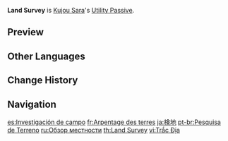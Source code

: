 {{Talent Infobox
|image         = Talent Land Survey.png
|character     = Kujou Sara
|type          = Utility Passive
|info          = When dispatched on an [[expedition]] in [[Inazuma]], time consumed is reduced by 25%.
|utility1      = Expedition
|utility2      = Inazuma Expedition Length Reduction
}}
'''Land Survey''' is [[Kujou Sara]]'s [[Utility Passive]].

==Preview==
{{Preview
|file=Land Survey Preview
}}

==Other Languages==
{{Other Languages
|en      = Land Survey
|zhs     = 检地
|zhs_rm  = Yàndì
|zht     = 檢地
|zht_rm  = Yàndì
|zh_tl   = Land Survey
|zh_note = Possibly a reference to the agricultural land surveys that have historically been conducted in Japan, which first began under the rule of {{w|Toyotomi Hideyoshi#Cultural_legacy|Toyotomi Hideyoshi}}. See also {{w|zh:检地|检地}}.
|ja      = 検地
|ja_rm   = Kenchi
|ja_tl   = Land Survey
|ko      = 대지 조사
|ko_rm   = Daeji Josa
|ko_tl   = Land Survey
|es      = Investigación de campo
|es_tl   = Field Investigation
|fr      = Arpentage des terres
|fr_tl   = Land Survey
|ru      = Обзор местности
|ru_tl   = Area Survey
|th      = Land Survey
|vi      = Trắc Địa
|vi_tl   = 
|de      = Landvermessung
|de_tl   = Land Survey
|id      = Land Survey
|pt      = Pesquisa de Terreno
|pt_tl   = Land Investigation
|tr      = Toprak Denetimi
|tr_tl   = 
|it      = Indagine sul campo
|it_tl   = Field Investigation
}}

==Change History==
{{Change History|2.1}}

==Navigation==
{{Talent Navbox|Kujou Sara}}

[[es:Investigación de campo]]
[[fr:Arpentage des terres]]
[[ja:検地]]
[[pt-br:Pesquisa de Terreno]]
[[ru:Обзор местности]]
[[th:Land Survey]]
[[vi:Trắc Địa]]
